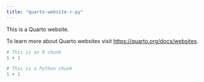 ```yaml
---
title: "quarto-website-r-py"
---
```


This is a Quarto website.

To learn more about Quarto websites visit <https://quarto.org/docs/websites>.

```r
# This is an R chunk
1 + 1
```

```python
# This is a Python chunk
1 + 1
```
